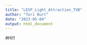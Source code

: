 ```yaml
---
title: "LESP_Light_Attraction_TVB"
author: "Tori Burt"
date: "2023-05-04"
output: html_document
---
```


#Hi!!